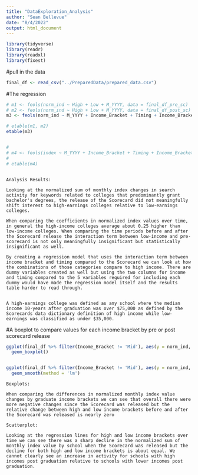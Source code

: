 ```yaml
---
title: "DataExploration_Analysis"
author: "Sean Bellevue"
date: "8/4/2022"
output: html_document
---
```


```r


library(tidyverse)
library(readr)
library(readxl)
library(fixest)


```

#pull in the data
```r

final_df <- read_csv("../PreparedData/prepared_data.csv")

```

#The regression
```r
# m1 <- feols(norm_ind ~ High + Low + M_YYYY, data = final_df_pre_sc)
# m2 <- feols(norm_ind ~ High + Low + M_YYYY, data = final_df_post_sc)
m3 <- feols(norm_ind ~ M_YYYY + Income_Bracket + Timing + Income_Bracket*Timing, data = final_df)

# etable(m1, m2)
etable(m3)


# 
# m4 <- feols(index ~ M_YYYY + Income_Bracket + Timing + Income_Bracket*Timing, data = final_df %>%  filter(Income_Bracket != 'Mid') %>% group_by(M_YYYY, Income_Bracket, Timing) %>% summarise(index = mean(norm_ind)))
# 
# etable(m4)
```


```

Analysis Results:

Looking at the normalized sum of monthly index changes in search activity for keywords related to colleges that predominantly grant bachelor's degrees, the release of the Scorecard did not meaningfully shift interest to high-earnings colleges relative to low-earnings colleges.

When comparing the coefficients in normalized index values over time, in general the high-income colleges average about 0.25 higher than low-income colleges. When comparing the time periods before and after the Scorecard release the interaction term between low-income and pre-scorecard is not only meaningfully insignificant but statistically insignificant as well.

By creating a regression model that uses the interaction term between income bracket and timing compared to the Scorecard we can look at how the combinations of those categories compare to high income. There are dummy variables created as well but using the two columns for income and timing compared to the 5 variables required for including each dummy would have made the regression model itself and the results table harder to read through. 


A high-earnings college was defined as any school where the median income 10-years after graduation was over $75,000 as defined by the Scorecards data dictionary definition of high income while low-earnings was classified as under $35,000.

```

#A boxplot to compare values for each income bracket by pre or post scorecard release
```r

ggplot(final_df %>% filter(Income_Bracket != 'Mid'), aes(y = norm_ind, x = Income_Bracket, color = Timing)) +
  geom_boxplot()


ggplot(final_df %>% filter(Income_Bracket != 'Mid'), aes(y = norm_ind, x = M_YYYY, color = Income_Bracket, shape = Timing)) +
  geom_smooth(method = 'lm')

```

```
Boxplots: 

When comparing the differences in normalized monthly index value changes by graduate income brackets we can see that overall there were more negative changes since the Scorecard was released but the relative change between high and low income brackets before and after the Scorecard was released is nearly zero

Scatterplot:

Looking at the regression lines for high and low income brackets over time we can see there was a sharp decline in the normalized sum of monthly index value by school when the Scorecard was released but the decline for both high and low income brackets is about equal. We cannot clearly see an increase in activity for schools with high incomes post graduation relative to schools with lower incomes post graduation. 


```